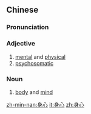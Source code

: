 ==Chinese==
{{zh-forms}}

===Pronunciation===
{{zh-pron
|m=shēnxīn
|c=san1 sam1
|mn=sin-sim
|cat=a,n
}}

===Adjective===
{{zh-adj}}

# [[mental]] and [[physical]]
# [[psychosomatic]]

===Noun===
{{zh-noun}}

# [[body]] and [[mind]]

[[zh-min-nan:身心]]
[[it:身心]]
[[zh:身心]]